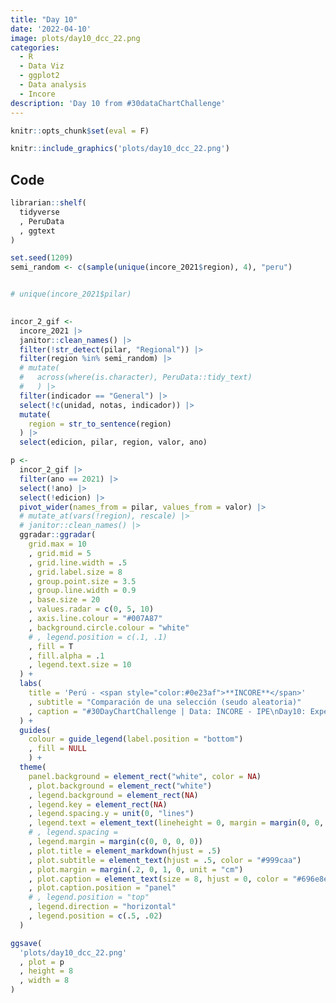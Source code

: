 ```yaml
---
title: "Day 10" 
date: '2022-04-10'
image: plots/day10_dcc_22.png
categories:
  - R
  - Data Viz 
  - ggplot2
  - Data analysis
  - Incore
description: 'Day 10 from #30dataChartChallenge'
---
```


```r
knitr::opts_chunk$set(eval = F)
```


```r
knitr::include_graphics('plots/day10_dcc_22.png')
```

## Code

```r
librarian::shelf(
  tidyverse
  , PeruData
  , ggtext
)
```

```r
set.seed(1209)
semi_random <- c(sample(unique(incore_2021$region), 4), "peru")


# unique(incore_2021$pilar)
  

incor_2_gif <- 
  incore_2021 |> 
  janitor::clean_names() |> 
  filter(!str_detect(pilar, "Regional")) |> 
  filter(region %in% semi_random) |> 
  # mutate(
  #   across(where(is.character), PeruData::tidy_text)
  #   ) |> 
  filter(indicador == "General") |> 
  select(!c(unidad, notas, indicador)) |> 
  mutate(
    region = str_to_sentence(region)
  ) |> 
  select(edicion, pilar, region, valor, ano)
```

```r
p <- 
  incor_2_gif |> 
  filter(ano == 2021) |> 
  select(!ano) |> 
  select(!edicion) |> 
  pivot_wider(names_from = pilar, values_from = valor) |> 
  # mutate_at(vars(!region), rescale) |> 
  # janitor::clean_names() |> 
  ggradar::ggradar(
    grid.max = 10
    , grid.mid = 5
    , grid.line.width = .5
    , grid.label.size = 8
    , group.point.size = 3.5
    , group.line.width = 0.9
    , base.size = 20
    , values.radar = c(0, 5, 10)
    , axis.line.colour = "#007A87"
    , background.circle.colour = "white"
    # , legend.position = c(.1, .1)
    , fill = T
    , fill.alpha = .1
    , legend.text.size = 10
  ) +
  labs(
    title = 'Perú - <span style="color:#0e23af">**INCORE**</span>'
    , subtitle = "Comparación de una selección (seudo aleatoria)"
    , caption = "#30DayChartChallenge | Data: INCORE - IPE\nDay10: Experimental | Viz: @JhonKevinFlore1"
  ) +
  guides(
    colour = guide_legend(label.position = "bottom")
    , fill = NULL
    ) +
  theme(
    panel.background = element_rect("white", color = NA)
    , plot.background = element_rect("white")
    , legend.background = element_rect(NA)
    , legend.key = element_rect(NA)
    , legend.spacing.y = unit(0, "lines")
    , legend.text = element_text(lineheight = 0, margin = margin(0, 0, 0, 0))
    # , legend.spacing = 
    , legend.margin = margin(c(0, 0, 0, 0))
    , plot.title = element_markdown(hjust = .5)
    , plot.subtitle = element_text(hjust = .5, color = "#999caa")
    , plot.margin = margin(.2, 0, 1, 0, unit = "cm")
    , plot.caption = element_text(size = 8, hjust = 0, color = "#696e8e") 
    , plot.caption.position = "panel"
    # , legend.position = "top"
    , legend.direction = "horizontal"
    , legend.position = c(.5, .02)
  )
```


```r
ggsave(
  'plots/day10_dcc_22.png'
  , plot = p
  , height = 8 
  , width = 8
)
```



